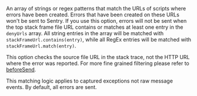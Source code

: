 An array of strings or regex patterns that match the URLs of scripts where errors have been created.
Errors that have been created on these URLs won't be sent to Sentry.
If you use this option, errors will not be sent when the top stack frame file URL contains or matches at least one entry in the `denyUrls` array.
All string entries in the array will be matched with `stackFrameUrl.contains(entry)`, while all RegEx entries will be matched with `stackFrameUrl.match(entry)`.

This option checks the source file URL in the stack trace, not the HTTP URL where the error was reported. For more fine grained filtering please refer to [beforeSend](/platforms/javascript/guides/react/configuration/options/#beforeSend).

This matching logic applies to captured exceptions not raw message events. By default, all errors are sent.
